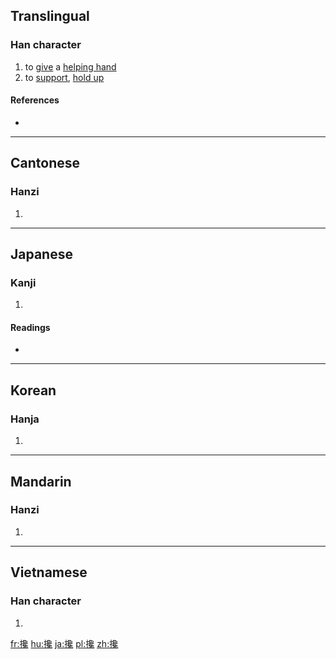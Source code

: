 {{also|搀}}
==Translingual==

===Han character===
{{Han char|rn=64|rad=手|as=17|sn=20|four=57013|canj=QNRI|ids=⿰扌毚}}

# to [[give]] a [[helping hand]]
# to [[support]], [[hold up]]

====References====
* {{Han ref|kx=0463.140|dkj=12991|dj=0812.190|hdz=31984.160|uh=6519|ud=25881|bh=C465|bd=50277}}

----

==Cantonese==

===Hanzi===
{{yue-hanzi|jyut=[[caam1]], [[caam4]]|y=chaam1, chaam4|sim=搀}}

# {{defn|lang=yue|sort=手17}}

----

==Japanese==

===Kanji===
{{ja-kanji|grade=|rs=手17}}

# {{defn|lang=ja|sort=手17}}

====Readings====
* {{ja-readings|on=[[せん]] (sen), [[ぜん]] (zen), [[しん]] (shin), [[さん]] (san)|kun=[[さす]] (sasu)}}

----

==Korean==

===Hanja===
{{ko-hanja|hangeul=참|eumhun=|rv=cham|mr=ch'am|y=cham}}

# {{defn|lang=ko|sort=手17}}

----

==Mandarin==

===Hanzi===
{{cmn-hanzi|sim=搀|pin=[[chān]] ([[chan1]]), [[xí]] ([[xi2]]), [[xié]] ([[xie2]])|wg=ch'an<sup>1</sup>, hsi<sup>2</sup>, hsieh<sup>2</sup>}}

# {{defn|lang=cmn|sort=手17}}

----

==Vietnamese==

===Han character===
{{vi-readings|rs=手17|hanviet=sọm}}

# {{defn|lang=vi|sort=手17}}

[[fr:攙]]
[[hu:攙]]
[[ja:攙]]
[[pl:攙]]
[[zh:攙]]